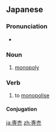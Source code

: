 {{also|專賣}}
==Japanese==
{{ja-kanjitab|せん|ばい|yomi=o}}

===Pronunciation===
* {{ja-pron|せんばい|yomi=o}}

===Noun===
{{ja-noun|せんばい}}
# [[monopoly]]

===Verb===
{{ja-verb-suru|tr=trans|せんばい}}
# to [[monopolise]]

====Conjugation====
{{ja-suru|せんばい}}

[[ja:専売]]
[[zh:専売]]